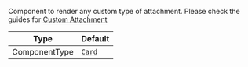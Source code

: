 Component to render any custom type of attachment. Please check the guides for [Custom Attachment](/reactnative/guides/custom-attachment)

| Type          | Default                                       |
| ------------- | --------------------------------------------- |
| ComponentType | [`Card`](../../../ui-components/message/card) |
